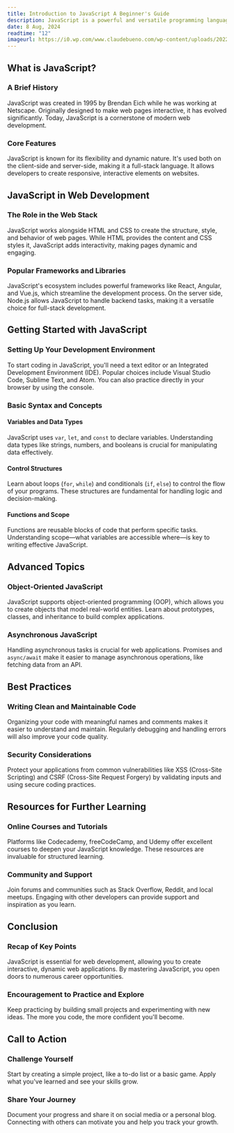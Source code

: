 ```yaml
---
title: Introduction to JavaScript A Beginner's Guide
description: JavaScript is a powerful and versatile programming language that's essential for anyone interested in web development.
date: 8 Aug, 2024
readtime: "12"
imageurl: https://i0.wp.com/www.claudebueno.com/wp-content/uploads/2022/07/apprendre-javascript-850x455-1.webp
---
```


## What is JavaScript?

### A Brief History

JavaScript was created in 1995 by Brendan Eich while he was working at Netscape. Originally designed to make web pages interactive, it has evolved significantly. Today, JavaScript is a cornerstone of modern web development.

### Core Features

JavaScript is known for its flexibility and dynamic nature. It's used both on the client-side and server-side, making it a full-stack language. It allows developers to create responsive, interactive elements on websites.

## JavaScript in Web Development

### The Role in the Web Stack

JavaScript works alongside HTML and CSS to create the structure, style, and behavior of web pages. While HTML provides the content and CSS styles it, JavaScript adds interactivity, making pages dynamic and engaging.

### Popular Frameworks and Libraries

JavaScript's ecosystem includes powerful frameworks like React, Angular, and Vue.js, which streamline the development process. On the server side, Node.js allows JavaScript to handle backend tasks, making it a versatile choice for full-stack development.

## Getting Started with JavaScript

### Setting Up Your Development Environment

To start coding in JavaScript, you'll need a text editor or an Integrated Development Environment (IDE). Popular choices include Visual Studio Code, Sublime Text, and Atom. You can also practice directly in your browser by using the console.

### Basic Syntax and Concepts

#### Variables and Data Types

JavaScript uses `var`, `let`, and `const` to declare variables. Understanding data types like strings, numbers, and booleans is crucial for manipulating data effectively.

#### Control Structures

Learn about loops (`for`, `while`) and conditionals (`if`, `else`) to control the flow of your programs. These structures are fundamental for handling logic and decision-making.

#### Functions and Scope

Functions are reusable blocks of code that perform specific tasks. Understanding scope—what variables are accessible where—is key to writing effective JavaScript.

## Advanced Topics

### Object-Oriented JavaScript

JavaScript supports object-oriented programming (OOP), which allows you to create objects that model real-world entities. Learn about prototypes, classes, and inheritance to build complex applications.

### Asynchronous JavaScript

Handling asynchronous tasks is crucial for web applications. Promises and `async/await` make it easier to manage asynchronous operations, like fetching data from an API.

## Best Practices

### Writing Clean and Maintainable Code

Organizing your code with meaningful names and comments makes it easier to understand and maintain. Regularly debugging and handling errors will also improve your code quality.

### Security Considerations

Protect your applications from common vulnerabilities like XSS (Cross-Site Scripting) and CSRF (Cross-Site Request Forgery) by validating inputs and using secure coding practices.

## Resources for Further Learning

### Online Courses and Tutorials

Platforms like Codecademy, freeCodeCamp, and Udemy offer excellent courses to deepen your JavaScript knowledge. These resources are invaluable for structured learning.

### Community and Support

Join forums and communities such as Stack Overflow, Reddit, and local meetups. Engaging with other developers can provide support and inspiration as you learn.

## Conclusion

### Recap of Key Points

JavaScript is essential for web development, allowing you to create interactive, dynamic web applications. By mastering JavaScript, you open doors to numerous career opportunities.

### Encouragement to Practice and Explore

Keep practicing by building small projects and experimenting with new ideas. The more you code, the more confident you'll become.

## Call to Action

### Challenge Yourself

Start by creating a simple project, like a to-do list or a basic game. Apply what you've learned and see your skills grow.

### Share Your Journey

Document your progress and share it on social media or a personal blog. Connecting with others can motivate you and help you track your growth.